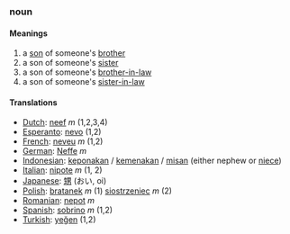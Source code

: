 ===noun===

====Meanings====
#a [[son]] of someone's [[brother]]
#a son of someone's [[sister]]
#a son of someone's [[brother-in-law]]
#a son of someone's [[sister-in-law]]

====Translations====
*[[Dutch]]: [[neef]] ''m'' (1,2,3,4)
*[[Esperanto]]: [[nevo]] (1,2)
*[[French]]: [[neveu]] ''m'' (1,2)
*[[German]]: [[Neffe]] ''m''
*[[Indonesian]]: [[keponakan]] / [[kemenakan]] / [[misan]] (either nephew or [[niece]])
*[[Italian]]: [[nipote]] ''m'' (1, 2)
*[[Japanese]]: [[甥]] (おい, oi)
*[[Polish]]: [[bratanek]] ''m'' (1) [[siostrzeniec]] ''m'' (2)
*[[Romanian]]: [[nepot]] ''m''
*[[Spanish]]: [[sobrino]] ''m'' (1,2)
*[[Turkish]]: [[yeğen]] (1,2)